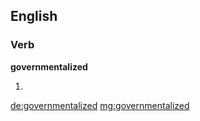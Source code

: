 ==English==

===Verb===
'''governmentalized'''

# {{past of|governmentalize}}

[[de:governmentalized]]
[[mg:governmentalized]]